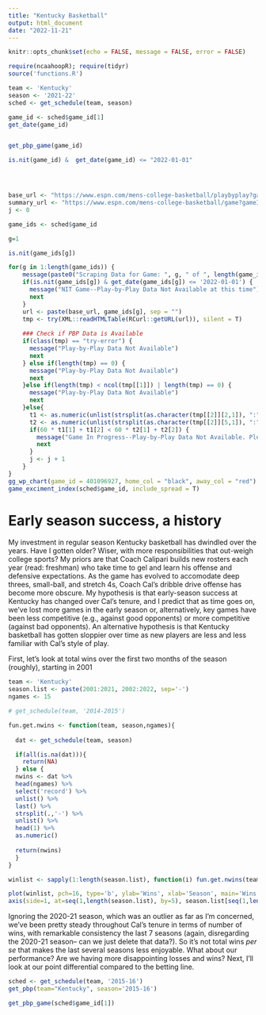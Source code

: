 ```yaml
---
title: "Kentucky Basketball"
output: html_document
date: "2022-11-21"
---
```


```r
knitr::opts_chunk$set(echo = FALSE, message = FALSE, error = FALSE)
```

```r
require(ncaahoopR); require(tidyr)
source('functions.R')


```

```r
team <- 'Kentucky'
season <- '2021-22'
sched <- get_schedule(team, season)

game_id <- sched$game_id[1]
get_date(game_id)


get_pbp_game(game_id)

is.nit(game_id) &  get_date(game_id) <= "2022-01-01"




base_url <- "https://www.espn.com/mens-college-basketball/playbyplay?gameId="
summary_url <- "https://www.espn.com/mens-college-basketball/game?gameId="
j <- 0

game_ids <- sched$game_id

g=1

is.nit(game_ids[g])

for(g in 1:length(game_ids)) {
    message(paste0("Scraping Data for Game: ", g, " of ", length(game_ids)))
    if(is.nit(game_ids[g]) & get_date(game_ids[g]) <= '2022-01-01') {
      message("NIT Game--Play-by-Play Data Not Available at this time")
      next
    }
    url <- paste(base_url, game_ids[g], sep = "")
    tmp <- try(XML::readHTMLTable(RCurl::getURL(url)), silent = T)
    
    ### Check if PBP Data is Available
    if(class(tmp) == "try-error") {
      message("Play-by-Play Data Not Available")
      next
    } else if(length(tmp) == 0) {
      message("Play-by-Play Data Not Available")
      next
    }else if(length(tmp) < ncol(tmp[[1]]) | length(tmp) == 0) {
      message("Play-by-Play Data Not Available")
      next
    }else{
      t1 <- as.numeric(unlist(strsplit(as.character(tmp[[2]][2,1]), ":")))
      t2 <- as.numeric(unlist(strsplit(as.character(tmp[[2]][5,1]), ":")))
      if(60 * t1[1] + t1[2] < 60 * t2[1] + t2[2]) {
        message("Game In Progress--Play-by-Play Data Not Available. Please Check Back After the Game")
        next
      }
      j <- j + 1
    }
}
gg_wp_chart(game_id = 401096927, home_col = "black", away_col = "red")
game_exciment_index(sched$game_id, include_spread = T)

```

# Early season success, a history

My investment in regular season Kentucky basketball has dwindled over the years. Have I gotten older? Wiser, with more responsibilities that out-weigh college sports? My priors are that Coach Calipari builds new rosters each year (read: freshman) who take time to gel and learn his offense and defensive expectations. As the game has evolved to accomodate deep threes, small-ball, and stretch 4s, Coach Cal's dribble drive offense has become more obscure. My hypothesis is that early-season success at Kentucky has changed over Cal's tenure, and I predict that as time goes on, we've lost more games in the early season or, alternatively, key games have been less competitive (e.g., against good opponents) or more competitive (against bad opponents). An alternative hypothesis is that Kentucky basketball has gotten sloppier over time as new players are less and less familiar with Cal's style of play. 

First, let's look at total wins over the first two months of the season (roughly), starting in 2001

```r
team <- 'Kentucky'
season.list <- paste(2001:2021, 2002:2022, sep='-')
ngames <- 15

# get_schedule(team, '2014-2015')

fun.get.nwins <- function(team, season,ngames){
  
  dat <- get_schedule(team, season)

  if(all(is.na(dat))){
    return(NA) 
  } else {
  nwins <- dat %>% 
  head(ngames) %>% 
  select('record') %>%
  unlist() %>%
  last() %>%
  strsplit(.,'-') %>%
  unlist() %>%
  head(1) %>%
  as.numeric()
  
  return(nwins)
  }
}  

winlist <- sapply(1:length(season.list), function(i) fun.get.nwins(team, season.list[i], ngames))

plot(winlist, pch=16, type='b', ylab='Wins', xlab='Season', main='Wins over the first 15 games', ylim=c(0,16), xaxt='n')
axis(side=1, at=seq(1,length(season.list), by=5), season.list[seq(1,length(season.list), by=5)])

```

Ignoring the 2020-21 season, which was an outlier as far as I'm concerned, we've been pretty steady throughout Cal's tenure in terms of number of wins, with remarkable consistency the last 7 seasons (again, disregarding the 2020-21 season-- can we just delete that data?). So it's not total wins *per se* that makes the last several seasons less enjoyable. What about our performance? Are we having more disappointing losses and wins? Next, I'll look at our point differential compared to the betting line. 

```r
sched <- get_schedule(team, '2015-16')
get_pbp(team="Kentucky", season='2015-16')

get_pbp_game(sched$game_id[1])


```


<!-- Game Excitement Index -->

<!-- game_exciment_index(game_id, include_spread = T) -->

<!--     include_spread: Logical, whether to include pre-game spread in Win Probability calculations. Default = TRUE. -->

<!-- Returns GEI (Game Excitement Index) for given ESPN game_id. For more information about how these win- -->